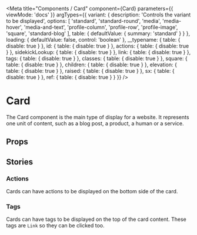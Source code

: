 <!-- Card.stories.mdx -->



<Meta
  title="Components / Card"
  component={Card}
  parameters={{
    viewMode: 'docs'
  }}
  argTypes={{
    variant: {
      description: 'Controls the variant to be displayed',
      options: [
        'standard',
        'standard-round',
        'media',
        'media-hover',
        'media-and-text',
        'profile-column',
        'profile-row',
        'profile-image',
        'square',
        'standard-blog'
      ],
      table: {
        defaultValue: { summary: 'standard' }
      }
    },
    loading: {
      defaultValue: false,
      control: 'boolean'
    },
    __typename: { table: { disable: true } },
    id: { table: { disable: true } },
    actions: { table: { disable: true } },
    sidekickLookup: { table: { disable: true } },
    link: { table: { disable: true } },
    tags: { table: { disable: true } },
    classes: { table: { disable: true } },
    square: { table: { disable: true } },
    children: { table: { disable: true } },
    elevation: { table: { disable: true } },
    raised: { table: { disable: true } },
    sx: { table: { disable: true } },
    ref: { table: { disable: true } }
  }}
/>


# Card

The Card component is the main type of display for a website.
It represents one unit of content, such as a blog post, a product, a human or a service.

<Canvas>
  <Story name="base" args={baseMock()} />
</Canvas>

## Props

<ArgsTable story="base" />

## Stories

### Actions

Cards can have actions to be displayed on the bottom side of the card.

<Canvas>
  <Story name="with-actions" args={cardMock()} />
</Canvas>

### Tags

Cards can have tags to be displayed on the top of the card content.
These tags are `Link` so they can be clicked too.

<Canvas>
  <Story
    name="with-tags"
    args={{
      ...cardWithTags(),
      actions: null
    }}
  />
</Canvas>
